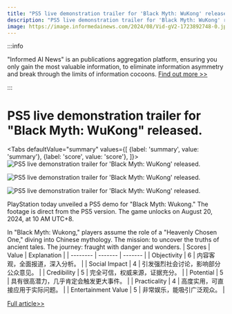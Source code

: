 ```yaml
---
title: "PS5 live demonstration trailer for 'Black Myth: WuKong' released."
description: "PS5 live demonstration trailer for 'Black Myth: WuKong' released."
image: https://image.informedainews.com/2024/08/Vid-gV2-1723892748-0.jpg
---
```



:::info

"Informed AI News" is an publications aggregation platform, ensuring you only gain the most valuable information, to eliminate information asymmetry and break through the limits of information cocoons.  [Find out more >>](/)

:::

# PS5 live demonstration trailer for "Black Myth: WuKong" released.


<Tabs
	defaultValue="summary"
	values={[
	{label: 'summary', value: 'summary'},
	{label: 'score', value: 'score'},
]}>
<TabItem value="summary">
<img
  src="https://image.informedainews.com/2024/08/Vid-gV2-1723892748-0.jpg"
  alt="PS5 live demonstration trailer for 'Black Myth: WuKong' released."
/>

<img
  src="https://image.informedainews.com/2024/08/Vid-Ghm-1723892748-1.jpg"
  alt="PS5 live demonstration trailer for 'Black Myth: WuKong' released."
/>

<img
  src="https://image.informedainews.com/2024/08/Vid-EVp-1723892748-2.jpg"
  alt="PS5 live demonstration trailer for 'Black Myth: WuKong' released."
/>



PlayStation today unveiled a PS5 demo for "Black Myth: Wukong." The footage is direct from the PS5 version. The game unlocks on August 20, 2024, at 10 AM UTC+8.

In "Black Myth: Wukong," players assume the role of a "Heavenly Chosen One," diving into Chinese mythology. The mission: to uncover the truths of ancient tales. The journey: fraught with danger and wonders.
</TabItem>
<TabItem value="score">
	| Scores     | Value   | Explanation |
	| -------- | ------- | ------- |
	| Objectivity  | 6    | 内容客观，全面报道，深入分析。    |
	| Social Impact | 4     | 引发强烈社会讨论，影响部分公众意见。    |
	| Credibility    | 5    | 完全可信，权威来源，证据充分。    |
	| Potential    | 5    | 具有很高潜力，几乎肯定会触发更大事件。    |
	| Practicality    | 4    | 高度实用，可直接应用于实际问题。    |
	| Entertainment Value    | 5    | 非常娱乐，能吸引广泛观众。    |
</TabItem>
</Tabs>

[Full article>>](https://www.cnbeta.com.tw/articles/game/1442545.htm)
